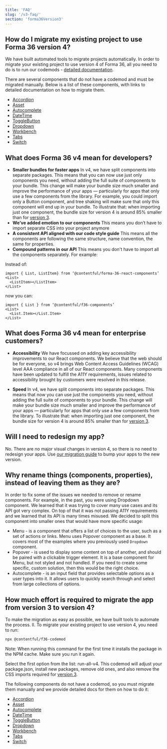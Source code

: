 ```yaml
---
title: 'FAQ'
slug: '/v3-faq/'
section: 'forma36Version3'
---
```


## How do I migrate my existing project to use Forma 36 version 4?

We have built automated tools to migrate projects automatically. In order to migrate your existing project to use version 4 of Forma 36, all you need to do is to run our codemods - [detailed documentation](https://github.com/contentful/forma-36/blob/forma-v4/MIGRATION.md#How-to-migrate-your-packages-to-v4).

There are several components that do not have a codemod and must be migrated manually. Below is a list of these components, with links to detailed documentation on how to migrate them.

- [Accordion](https://github.com/contentful/forma-36/blob/forma-v4/MIGRATION.md#accordion)
- [Asset](https://github.com/contentful/forma-36/blob/forma-v4/MIGRATION.md#asset)
- [Autocomplete](https://v4.f36.contentful.com/components/autocomplete)
- [DateTime](https://github.com/contentful/forma-36/blob/forma-v4/MIGRATION.md#datetime)
- [ToggleButton](https://github.com/contentful/forma-36/blob/forma-v4/MIGRATION.md#togglebutton)
- [Dropdown](https://github.com/contentful/forma-36/blob/forma-v4/MIGRATION.md#dropdown)
- [Workbench](https://github.com/contentful/forma-36/blob/forma-v4/MIGRATION.md#workbench)
- [Tabs](https://github.com/contentful/forma-36/blob/forma-v4/MIGRATION.md#tabs)
- [Switch](https://github.com/contentful/forma-36/blob/forma-v4/MIGRATION.md#switch)

## What does Forma 36 v4 mean for developers?

- **Smaller bundles for faster apps** In v4, we have split components into separate packages. This means that you can now use just only components you need, without adding the full suite of components to your bundle. This change will make your bundle size much smaller and improve the performance of your apps — particularly for apps that only use a few components from the library. For example, you could import only a Button component, and tree shaking will make sure that only this component will end up in your bundle. To illustrate that: when importing just one component, the bundle size for version 4 is around 85% smaller than for [version 3](https://v3.f36.contentful.com/).
- **We’ve added emotion to our components** This means you don’t have to import separate CSS into your project anymore
- **A consistent API aligned with our code style guide** This means all the components are following the same structure, name convention, the same for properties.
- **Compound patterns in our API** This means you don't have to import all the components separately. For example:

Instead of:

```tsx static=true
import { List, ListItem} from ‘@contentful/forma-36-react-components’
<List>
  <ListItem></ListItem>
</List>
```

now you can:

```tsx static=true
import { List } from ‘@contentful/f36-components’
<List>
  <List.Item></List.Item>
</List>
```

## What does Forma 36 v4 mean for enterprise customers?

- **Accessibility** We have focussed on adding key accessibility improvements to our React components. We believe that the web should be for everyone, so v4 brings Web Content Access Guidelines (WCAG) level AAA compliance in all of our React components. Many components have been updated to fulfill the A11Y requirements, issues related to accessibility brought by customers were resolved in this release.

- **Speed** In v4, we have split components into separate packages. This means that now you can use just the components you need, without adding the full suite of components to your bundle. This change will make your bundle size much smaller and improve the performance of your apps — particularly for apps that only use a few components from the library. To illustrate that: when importing just one component, the bundle size for version 4 is around 85% smaller than for [version 3](https://v3.f36.contentful.com/).

## Will I need to redesign my app?

No. There are no major visual changes in version 4, so there is no need to redesign your apps. Use [our migration guide](/migration-v3-to-v4) to bump your apps to the new version.

## Why rename things (components, properties), instead of leaving them as they are?

In order to fix some of the issues we needed to remove or rename components. For example, in the past, you were using Dropdown component. We learned that it was trying to cover many use cases and its API got very complex. On top of that it was not passing A11Y requirements and we learned that its API is many times misused. We decided to split this component into smaller ones that would have more specific usage:

- Menu - is a component that offers a list of choices to the user, such as a set of actions or links. Menu uses Popover component as a base. It covers most of the examples where you previously used `Dropdown` component.
- Popover - is used to display some content on top of another, and should be paired with a clickable trigger element. It is a base component for Menu, but not styled and not handled. If you need to create some specific, custom solution, then this would be the right choice.
- Autocomplete - is an input field that provides selectable options as a user types into it. It allows users to quickly search through and select from large collections of options.

## How much effort is required to migrate the app from version 3 to version 4?

To make the migration as easy as possible, we have built tools to automate the process. ll.
To migrate your existing project to use version 4, you need to run:

```bash static=true
npx @contentful/f36-codemod
```

Note: When running this command for the first time it installs the package in the NPM cache. Make sure you run it again.

Select the first option from the list: run-all-v4. This codemod will adjust your package.json, install new packages, remove old ones, and also remove the CSS imports required for [version 3](https://v3.f36.contentful.com/).

The following components do not have a codemod, so you must migrate them manually and we provide detailed docs for them on how to do it:

- [Accordion](https://github.com/contentful/forma-36/blob/forma-v4/MIGRATION.md#accordion)
- [Asset](https://github.com/contentful/forma-36/blob/forma-v4/MIGRATION.md#asset)
- [Autocomplete](https://v4.f36.contentful.com/components/autocomplete)
- [DateTime](https://github.com/contentful/forma-36/blob/forma-v4/MIGRATION.md#datetime)
- [ToggleButton](https://github.com/contentful/forma-36/blob/forma-v4/MIGRATION.md#togglebutton)
- [Dropdown](https://github.com/contentful/forma-36/blob/forma-v4/MIGRATION.md#dropdown)
- [Workbench](https://github.com/contentful/forma-36/blob/forma-v4/MIGRATION.md#workbench)
- [Tabs](https://github.com/contentful/forma-36/blob/forma-v4/MIGRATION.md#tabs)
- [Switch](https://github.com/contentful/forma-36/blob/forma-v4/MIGRATION.md#switch)
